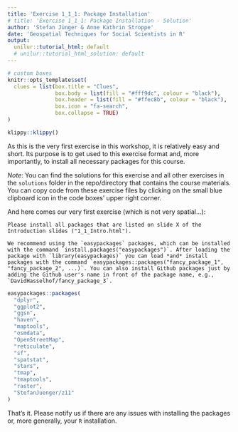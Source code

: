 ```yaml
---
title: 'Exercise 1_1_1: Package Installation'
# title: 'Exercise 1_1_1: Package Installation - Solution'
author: 'Stefan Jünger & Anne Kathrin Stroppe'
date: 'Geospatial Techniques for Social Scientists in R'
output:
  unilur::tutorial_html: default
  # unilur::tutorial_html_solution: default
---
```


```r
# custom boxes
knitr::opts_template$set(
  clues = list(box.title = "Clues",
               box.body = list(fill = "#fff9dc", colour = "black"),
               box.header = list(fill = "#ffec8b", colour = "black"),
               box.icon = "fa-search",
               box.collapse = TRUE)
)
```

```r
klippy::klippy()
```

As this is the very first exercise in this workshop, it is relatively easy and short. Its purpose is to get used to this exercise format and, more importantly, to install all necessary packages for this course.

*Note*: You can find the solutions for this exercise and all other exercises in the `solutions` folder in the repo/directory that contains the course materials. You can copy code from these exercise files by clicking on the small blue clipboard icon in the code boxes' upper right corner.

And here comes our very first exercise (which is not very spatial...):

```block
Please install all packages that are listed on slide X of the Introduction slides ("1_1_Intro.html").
```

```block
We recommend using the `easypackages` packages, which can be installed with the command `install.packages("easypackages")`. After loading the package with `library(easypackages)` you can load *and* install packages with the command `easypackages::packages("fancy_package_1", "fancy_package_2", ...)`. You can also install Github packages just by adding the Github user's name in front of the package name, e.g., `DavidHasselhof/fancy_package_3`.
```

```r
easypackages::packages(
  "dplyr",
  "ggplot2",
  "ggsn",
  "haven",
  "maptools",
  "osmdata",
  "OpenStreetMap",
  "reticulate",
  "sf",
  "spatstat",
  "stars",
  "tmap",
  "tmaptools",
  "raster",
  "StefanJuenger/z11"
)
```

That's it. Please notify us if there are any issues with installing the packages or, more generally, your `R` installation.